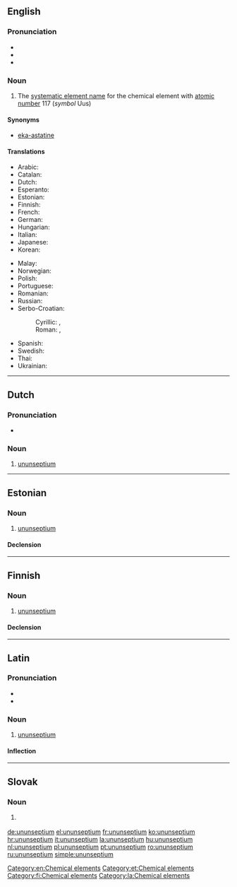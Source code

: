 ==English==
{{wikipedia}}
{{elements|Uus|livermorium|Lv|ununoctium|Uuo}}

===Pronunciation===
* {{IPA|/uːnuːnˈsɛptiəm/|lang=en}}
* {{audio|En-ununseptium.oga|lang=en}}
* {{hyphenation|un|un|sep|ti|um|lang=en}}

===Noun===
{{en-noun|-}}

# The [[systematic element name]] for the chemical element with [[atomic number]] 117 (''symbol'' Uus)

====Synonyms====
* [[eka-astatine]]

====Translations====
{{trans-top|element with atomic number 117}}
* Arabic: {{t|ar|أنون سيبتيوم|m|tr=’unun síbtiyum}}
* Catalan: {{t|ca|ununsepti|m}}
* Dutch: {{t+|nl|ununseptium|n}}
* Esperanto: {{t|eo|ununseptio}}
* Estonian: {{t|et|ununseptium}}
* Finnish: {{t|fi|ununseptium}}
* French: {{t+|fr|ununseptium|m}}
* German: {{t+|de|Ununseptium|n}}
* Hungarian: {{t+|hu|ununseptium}}
* Italian: {{t+|it|ununseptio|m}}
* Japanese: {{t|ja|ウンウンセプチウム|tr=ununsepuchiumu}}
* Korean: {{t|ko|우눈셉튬|sc=Hang}}
{{trans-mid}}
* Malay: {{t|ms|ununseptium}}
* Norwegian: {{t|no|ununseptium}}
* Polish: {{t+|pl|ununseptium|m}}
* Portuguese: {{t+|pt|ununséptio|m}}
* Romanian: {{t+|ro|ununseptiu|n}}
* Russian: {{t+|ru|унунсе́птий|m}}
* Serbo-Croatian:
*: Cyrillic: {{t|sh|унунсептиј|m|sc=Cyrl}}, {{t|sh|унунсептијум|m|sc=Cyrl}}
*: Roman: {{t|sh|ununseptij|m}}, {{t|sh|ununseptijum|m}}
* Spanish: {{t+|es|ununseptio|m}}
* Swedish: {{t|sv|ununseptium}}
* Thai: {{t|th|อูนอูนเซปเทียม|tr=ūnūnsêptiam}}
* Ukrainian: {{t|uk|унунсептій|m|tr=ununséptij}}
{{trans-bottom}}

[[Category:en:Chemical elements]]

----

==Dutch==
{{wikipedia|lang=nl}}
{{elements|Uus|livermorium|Lv|ununoctium|Uuo|lang=nl}}

===Pronunciation===
* {{audio|Nl-ununseptium.ogg|Audio|lang=nl}}

===Noun===
{{nl-noun|n|-|-}}

# [[#English|ununseptium]]

----

==Estonian==

===Noun===
{{et-noun|ununseptiumi|ununseptiumi|par2=ununseptiumit}}

# [[#English|ununseptium]]

====Declension====
{{et-decl-seminar|ununseptium}}
{{et-decl-õpik|n=sg|ununseptium|i}}

[[Category:et:Chemical elements]]

----

==Finnish==
{{wikipedia|lang=fi}}

===Noun===
{{fi-noun}}

# [[#English|ununseptium]]

====Declension====
{{fi-decl-risti|n=sg|ununseptium|||a|i=0}}

[[Category:fi:Chemical elements]]

----

==Latin==
{{wikipedia|lang=la}}

===Pronunciation===
* {{audio|La-cls-ununseptium.ogg|Audio (classical)|lang=la}}
* {{audio|La-ecc-ununseptium.ogg|Audio (ecclesiastical)|lang=la}}

===Noun===
{{la-noun|ūnūnseptium|ununseptii|ūnūnseptiī|n|second}}

# [[#English|ununseptium]]

====Inflection====
{{la-decl-2nd-N|ūnūnsepti}}

[[Category:la:Chemical elements]]

----

==Slovak==
{{elements|Uus|livermorium|Lv|ununoctium|Uuo|lang=sk}}

===Noun===
{{sk-noun|g=n|gen=ununseptia|decl=mesto}}

# {{l|en|ununseptium}} {{gloss|element}}

[[de:ununseptium]]
[[el:ununseptium]]
[[fr:ununseptium]]
[[ko:ununseptium]]
[[hr:ununseptium]]
[[it:ununseptium]]
[[la:ununseptium]]
[[hu:ununseptium]]
[[nl:ununseptium]]
[[pl:ununseptium]]
[[pt:ununseptium]]
[[ro:ununseptium]]
[[ru:ununseptium]]
[[simple:ununseptium]]